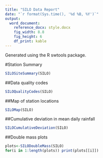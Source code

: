 ---
title: "SILO Data Report"
date: "`r format(Sys.time(), '%d %B, %Y')`"
output: 
  word_document:
    reference_docx: style.docx
    fig_width: 8.8
    fig_height: 6
    df_print: kable
---

Generated using the R swtools package.

#Station Summary
```{r echo=FALSE}
SILOSiteSummary(SILO)
```
##Data quality codes
```{r echo=FALSE}
SILOQualityCodes(SILO)
```

##Map of station locations
```{r echo=FALSE, warning=FALSE, message=FALSE}
SILOMap(SILO)
```

##Cumulative deviation in mean daily rainfall
```{r echo=FALSE}
SILOCumulativeDeviation(SILO)
```

##Double mass plots
```{r echo=FALSE}
plots<-SILODoubleMass(SILO)
for(i in 1:length(plots)) print(plots[[i]])
```

